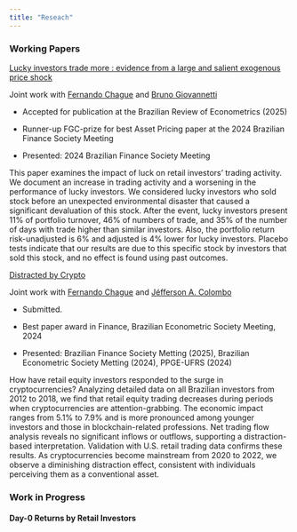 ```yaml
---
title: "Reseach"
---
```


### Working Papers

[Lucky investors trade more : evidence from a large and salient exogenous price shock](https://repositorio.fgv.br/server/api/core/bitstreams/adf6634e-903b-49ae-acbb-5e1aad8c6d22/content)

Joint work with [Fernando Chague](https://sites.google.com/site/fchague/) and [Bruno Giovannetti](https://sites.google.com/site/bcaragiovannetti/home)

-   Accepted for publication at the Brazilian Review of Econometrics (2025)

-   Runner-up FGC-prize for best Asset Pricing paper at the 2024 Brazilian Finance Society Meeting

-   Presented: 2024 Brazilian Finance Society Meeting

This paper examines the impact of luck on retail investors' trading activity. We document an increase in trading activity and a worsening in the performance of lucky investors. We considered lucky investors who sold stock before an unexpected environmental disaster that caused a significant devaluation of this stock. After the event, lucky investors present 11% of portfolio turnover, 46% of numbers of trade, and 35% of the number of days with trade higher than similar investors. Also, the portfolio return risk-unadjusted is 6% and adjusted is 4% lower for lucky investors. Placebo tests indicate that our results are due to this specific stock by investors that sold this stock, and no effect is found using past outcomes.

[Distracted by Crypto](https://1drv.ms/b/s!ApUHgEaZ0FjUk9xAJSJOVxEU9xRiOw?e=i1kNLP)

Joint work with [Fernando Chague](https://sites.google.com/site/fchague/) and [Jéfferson A. Colombo](https://sites.google.com/view/jacolombo/home?authuser=0)

-   Submitted.

-   Best paper award in Finance, Brazilian Econometric Society Meeting, 2024

<!-- -->

-   Presented: Brazilian Finance Society Metting (2025), Brazilian Econometric Society Metting (2024), PPGE-UFRS (2024)

How have retail equity investors responded to the surge in cryptocurrencies? Analyzing detailed data on all Brazilian investors from 2012 to 2018, we find that retail equity trading decreases during periods when cryptocurrencies are attention-grabbing. The economic impact ranges from 5.1% to 7.9% and is more pronounced among younger investors and those in blockchain-related professions. Net trading flow analysis reveals no significant inflows or outflows, supporting a distraction-based interpretation. Validation with U.S. retail trading data confirms these results. As cryptocurrencies become mainstream from 2020 to 2022, we observe a diminishing distraction effect, consistent with individuals perceiving them as a conventional asset.

### Work in Progress

#### Day-0 Returns by Retail Investors